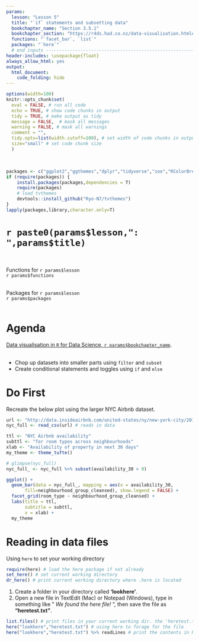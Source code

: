 ```yaml
---
params:
  lesson: "Lesson 5"
  title: "`if` statements and subsetting data"
  bookchapter_name: "Section 3.5.1"    
  bookchapter_section: "https://r4ds.had.co.nz/data-visualisation.html#facets"
  functions: "`facet_bar`, `list`"
  packages: "`here`"      
  # end inputs ---------------------------------------------------------------
header-includes: \usepackage{float}
always_allow_html: yes
output:
  html_document:
    code_folding: hide
---
```

  
```r
options(width=100)
knitr::opts_chunk$set(
  eval = FALSE, # run all code
  echo = TRUE, # show code chunks in output 
  tidy = TRUE, # make output as tidy
  message = FALSE,  # mask all messages
  warning = FALSE, # mask all warnings 
  comment = "",
  tidy.opts=list(width.cutoff=100), # set width of code chunks in output
  size="small" # set code chunk size
  )
```
\

<!-- install packages -->
```r
packages <- c("ggplot2","ggthemes","dplyr","tidyverse","zoo","RColorBrewer","viridis","plyr")   
if (require(packages)) {
    install.packages(packages,dependencies = T)
    require(packages)
    # load tvthemes
    devtools::install_github("Ryo-N7/tvthemes")
}
lapply(packages,library,character.only=T)  
```

<!-- ____________________________________________________________________________ -->
<!-- ____________________________________________________________________________ -->
<!-- ____________________________________________________________________________ -->
<!-- start body -->

# `r paste0(params$lesson,": ",params$title)`    
\  

Functions for `r params$lesson`  
`r params$functions`    
\    

Packages for `r params$lesson`          
`r params$packages`        
\    

# Agenda

[Data visualisation in `R` for Data Science, `r params$bookchapter_name`](`r params$bookchapter_section`).      
\ 

<!--  end yaml template------------------------------------------------------- -->
  
* Chop up datasets into smaller parts using `filter` and `subset`  
* Create conditional statements and toggles using `if` and `else`      

# Do First    

Recreate the below plot using the larger NYC Airbnb dataset.    
```r
url <- "http://data.insideairbnb.com/united-states/ny/new-york-city/2019-06-02/data/listings.csv.gz"
nyc_full <- read_csv(url) # reads in data
```

```r
ttl <- "NYC Airbnb availability"
subttl <- "for room types across neighbourhoods"
xlab <- "Availability of property in next 30 days"
my_theme <- theme_tufte()

# glimpse(nyc_full)  
nyc_full_ <- nyc_full %>% subset(availability_30 > 0)

ggplot() +
  geom_bar(data = nyc_full_, mapping = aes(x = availability_30,
       fill=neighbourhood_group_cleansed), show.legend = FALSE) +
  facet_grid(room_type ~ neighbourhood_group_cleansed) +
  labs(title = ttl,
       subtitle = subttl,
       x = xlab) +
  my_theme 

```


# Reading in data files    
Using `here` to set your working directory  
```r
require(here) # load the here package if not already
set_here() # set current working directory 
dr_here() # print current working directory where .here is located
```

1. Create a folder in your directory called **'lookhere'**.  
2. Open a new file in TextEdit (Mac) or Notepad (Windows), type in something like " _We found the here file!_ ", then save the file as **"heretest.txt"**.       
```r
list.files() # print files in your current working dir. the 'heretest.txt' file is not here, but one folder below in the new 'lookhere' folder
here("lookhere","heretest.txt") # using here to forage for the file
here("lookhere","heretest.txt") %>% readLines # print the contents in R

```


